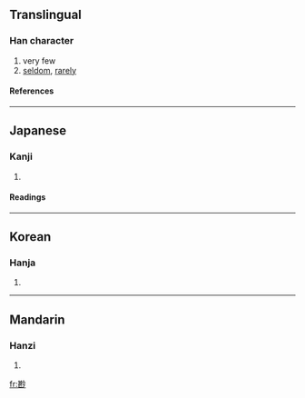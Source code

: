 {{see|鮮}}

==Translingual==
===Han character===
{{Han char|rn=42|rad=小|as=10|sn=13|four=|canj=廿女火竹 (TVFH)}}
# very few
# [[seldom]], [[rarely]]
====References====
{{Han ref|kx=0297.270|dkj=07523|dj=0592.260|hdz=10565.160|uh=5C20|ud=23584}}
----
==Japanese==
===Kanji===
{{ja-kanji|grade=|rs=小10}}
# {{defn|Japanese}} 
====Readings====
{{ja-readings|on=[[せん]] (sen)|kun=[[すくない]] (sukunai)}}
----
==Korean==
===Hanja===
{{ko-hanja|hangeul=선|rv=seon|mr=sŏn}}
# {{defn|Korean}}
----
==Mandarin==
===Hanzi===
{{cmn-hanzi|pin=[[xiǎn]] ([[xian3]])|wg=hsien<sup>3</sup>}}
# {{defn|Mandarin}}

[[fr:尠]]